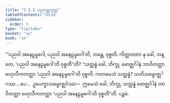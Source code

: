 ```yaml
---
title: "2.5.5 ပညဝန္တသုတ္တ"
tableOfContents: false
sidebar:
  order: 5
type: "tipitaka"
basket: "su"
book: "sn"
---
```



<DynamicBreadcrumb />

<Division number="226" book="sn" e="ch" v="18" p="312">

<Paragraph number="540" book="sn">
“‘ပညဝါ အနေဠမူဂေါ, ပညဝါ အနေဠမူဂေါ’တိ, ဘန္တေ, ဝုစ္စတိ. ကိတ္တာဝတာ နု ခေါ, ဘန္တေ, ‘ပညဝါ အနေဠမူဂေါ’တိ ဝုစ္စတီ”တိ? “သတ္တန္နံ ခေါ, ဘိက္ခု, ဗောဇ္ဈင်္ဂါနံ ဘာဝိတတ္တာ ဗဟုလီကတတ္တာ ‘ပညဝါ အနေဠမူဂေါ’တိ ဝုစ္စတိ. ကတမေသံ သတ္တန္နံ? သတိသမ္ဗောဇ္ဈင်္ဂဿ …ပေ…  ဥပေက္ခာသမ္ဗောဇ္ဈင်္ဂဿ—  ဣမေသံ ခေါ, ဘိက္ခု, သတ္တန္နံ ဗောဇ္ဈင်္ဂါနံ ဘာဝိတတ္တာ ဗဟုလီကတတ္တာ ‘ပညဝါ အနေဠမူဂေါ’တိ ဝုစ္စတီ”တိ.

</Paragraph>
</Division>

<Paragraph number="541" type="center" book="sn">
ပဉ္စမံ.
</Paragraph>
